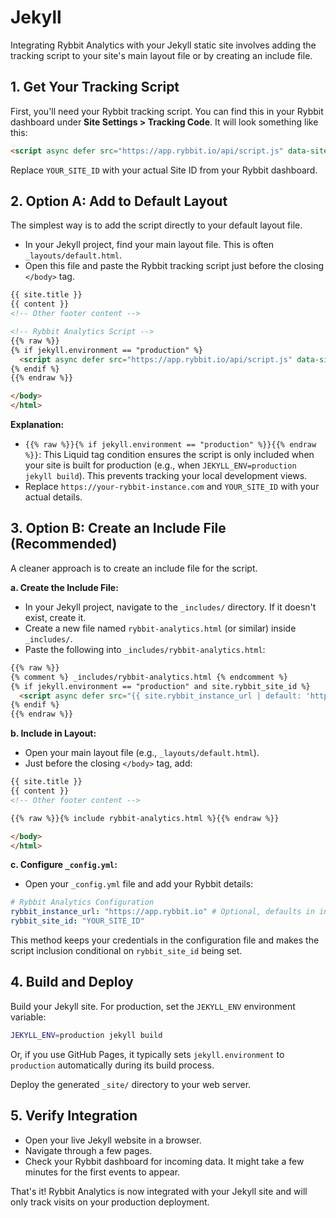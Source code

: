# Jekyll

Integrating Rybbit Analytics with your Jekyll static site involves adding the tracking script to your site's main layout file or by creating an include file.

## 1. Get Your Tracking Script

First, you'll need your Rybbit tracking script. You can find this in your Rybbit dashboard under **Site Settings > Tracking Code**. It will look something like this:

```html
<script async defer src="https://app.rybbit.io/api/script.js" data-site-id="YOUR_SITE_ID"></script>
```

Replace `YOUR_SITE_ID` with your actual Site ID from your Rybbit dashboard.

## 2. Option A: Add to Default Layout

The simplest way is to add the script directly to your default layout file.

- In your Jekyll project, find your main layout file. This is often `_layouts/default.html`.
- Open this file and paste the Rybbit tracking script just before the closing `</body>` tag.

```html
{{ site.title }}
{{ content }}
<!-- Other footer content -->

<!-- Rybbit Analytics Script -->
{{% raw %}}
{% if jekyll.environment == "production" %}
  <script async defer src="https://app.rybbit.io/api/script.js" data-site-id="YOUR_SITE_ID"></script>
{% endif %}
{{% endraw %}}

</body>
</html>
```

**Explanation:**
- `{{% raw %}}{% if jekyll.environment == "production" %}}{{% endraw %}}`: This Liquid tag condition ensures the script is only included when your site is built for production (e.g., when `JEKYLL_ENV=production jekyll build`). This prevents tracking your local development views.
- Replace `https://your-rybbit-instance.com` and `YOUR_SITE_ID` with your actual details.

## 3. Option B: Create an Include File (Recommended)

A cleaner approach is to create an include file for the script.

**a. Create the Include File:**
- In your Jekyll project, navigate to the `_includes/` directory. If it doesn't exist, create it.
- Create a new file named `rybbit-analytics.html` (or similar) inside `_includes/`.
- Paste the following into `_includes/rybbit-analytics.html`:

```html
{{% raw %}}
{% comment %} _includes/rybbit-analytics.html {% endcomment %}
{% if jekyll.environment == "production" and site.rybbit_site_id %}
  <script async defer src="{{ site.rybbit_instance_url | default: 'https://app.rybbit.io' }}/api/script.js" data-site-id="{{ site.rybbit_site_id }}"></script>
{% endif %}
{{% endraw %}}
```

**b. Include in Layout:**
- Open your main layout file (e.g., `_layouts/default.html`).
- Just before the closing `</body>` tag, add:

```html
{{ site.title }}
{{ content }}
<!-- Other footer content -->

{{% raw %}}{% include rybbit-analytics.html %}{{% endraw %}}

</body>
</html>
```

**c. Configure `_config.yml`:**
- Open your `_config.yml` file and add your Rybbit details:

```yaml
# Rybbit Analytics Configuration
rybbit_instance_url: "https://app.rybbit.io" # Optional, defaults in include
rybbit_site_id: "YOUR_SITE_ID"
```
This method keeps your credentials in the configuration file and makes the script inclusion conditional on `rybbit_site_id` being set.

## 4. Build and Deploy

Build your Jekyll site. For production, set the `JEKYLL_ENV` environment variable:

```bash
JEKYLL_ENV=production jekyll build
```

Or, if you use GitHub Pages, it typically sets `jekyll.environment` to `production` automatically during its build process.

Deploy the generated `_site/` directory to your web server.

## 5. Verify Integration

- Open your live Jekyll website in a browser.
- Navigate through a few pages.
- Check your Rybbit dashboard for incoming data. It might take a few minutes for the first events to appear.

That's it! Rybbit Analytics is now integrated with your Jekyll site and will only track visits on your production deployment.